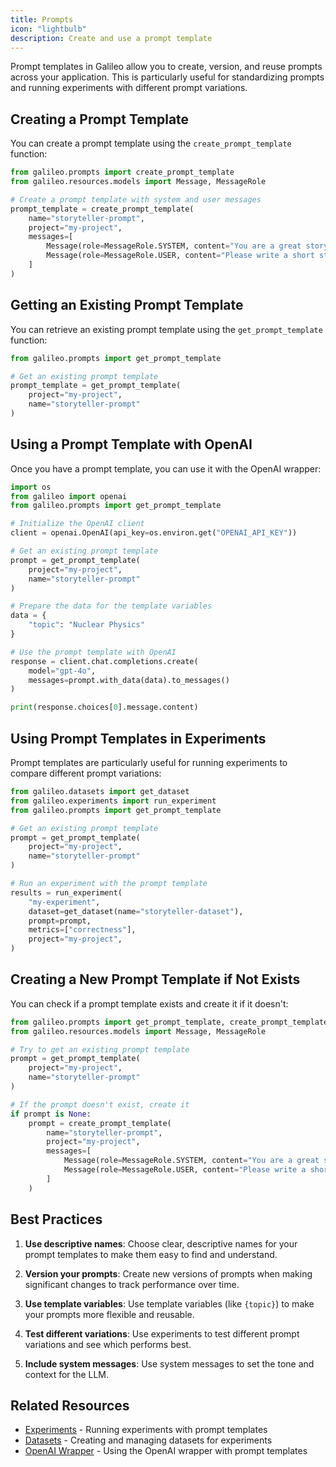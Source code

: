 ```yaml
---
title: Prompts
icon: "lightbulb"
description: Create and use a prompt template
---
```


Prompt templates in Galileo allow you to create, version, and reuse prompts across your application. This is particularly useful for standardizing prompts and running experiments with different prompt variations.

## Creating a Prompt Template

You can create a prompt template using the `create_prompt_template` function:

```python
from galileo.prompts import create_prompt_template
from galileo.resources.models import Message, MessageRole

# Create a prompt template with system and user messages
prompt_template = create_prompt_template(
    name="storyteller-prompt",
    project="my-project",
    messages=[
        Message(role=MessageRole.SYSTEM, content="You are a great storyteller."),
        Message(role=MessageRole.USER, content="Please write a short story about the following topic: {topic}")
    ]
)
```

## Getting an Existing Prompt Template

You can retrieve an existing prompt template using the `get_prompt_template` function:

```python
from galileo.prompts import get_prompt_template

# Get an existing prompt template
prompt_template = get_prompt_template(
    project="my-project",
    name="storyteller-prompt"
)
```

## Using a Prompt Template with OpenAI

Once you have a prompt template, you can use it with the OpenAI wrapper:

```python
import os
from galileo import openai
from galileo.prompts import get_prompt_template

# Initialize the OpenAI client
client = openai.OpenAI(api_key=os.environ.get("OPENAI_API_KEY"))

# Get an existing prompt template
prompt = get_prompt_template(
    project="my-project",
    name="storyteller-prompt"
)

# Prepare the data for the template variables
data = {
    "topic": "Nuclear Physics"
}

# Use the prompt template with OpenAI
response = client.chat.completions.create(
    model="gpt-4o",
    messages=prompt.with_data(data).to_messages()
)

print(response.choices[0].message.content)
```

## Using Prompt Templates in Experiments

Prompt templates are particularly useful for running experiments to compare different prompt variations:

```python
from galileo.datasets import get_dataset
from galileo.experiments import run_experiment
from galileo.prompts import get_prompt_template

# Get an existing prompt template
prompt = get_prompt_template(
    project="my-project",
    name="storyteller-prompt"
)

# Run an experiment with the prompt template
results = run_experiment(
    "my-experiment",
    dataset=get_dataset(name="storyteller-dataset"),
    prompt=prompt,
    metrics=["correctness"],
    project="my-project",
)
```

## Creating a New Prompt Template if Not Exists

You can check if a prompt template exists and create it if it doesn't:

```python
from galileo.prompts import get_prompt_template, create_prompt_template
from galileo.resources.models import Message, MessageRole

# Try to get an existing prompt template
prompt = get_prompt_template(
    project="my-project",
    name="storyteller-prompt"
)

# If the prompt doesn't exist, create it
if prompt is None:
    prompt = create_prompt_template(
        name="storyteller-prompt",
        project="my-project",
        messages=[
            Message(role=MessageRole.SYSTEM, content="You are a great storyteller."),
            Message(role=MessageRole.USER, content="Please write a short story about the following topic: {topic}")
        ]
    )
```

## Best Practices

1. **Use descriptive names**: Choose clear, descriptive names for your prompt templates to make them easy to find and understand.

2. **Version your prompts**: Create new versions of prompts when making significant changes to track performance over time.

3. **Use template variables**: Use template variables (like `{topic}`) to make your prompts more flexible and reusable.

4. **Test different variations**: Use experiments to test different prompt variations and see which performs best.

5. **Include system messages**: Use system messages to set the tone and context for the LLM.

## Related Resources

- [Experiments](./experiments) - Running experiments with prompt templates
- [Datasets](./experimentation/datasets) - Creating and managing datasets for experiments
- [OpenAI Wrapper](./wrappers/openai) - Using the OpenAI wrapper with prompt templates

